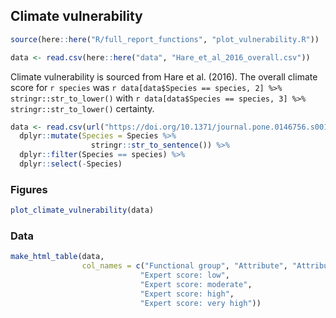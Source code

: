 ## Climate vulnerability

```r
source(here::here("R/full_report_functions", "plot_vulnerability.R"))

data <- read.csv(here::here("data", "Hare_et_al_2016_overall.csv"))
```

Climate vulnerability is sourced from Hare et al. (2016). The overall climate score for `r species` was `r data[data$Species == species, 2] %>% stringr::str_to_lower()` with `r data[data$Species == species, 3] %>% stringr::str_to_lower()` certainty.

```r
data <- read.csv(url("https://doi.org/10.1371/journal.pone.0146756.s001")) %>%
  dplyr::mutate(Species = Species %>%
                  stringr::str_to_sentence()) %>%
  dplyr::filter(Species == species) %>%
  dplyr::select(-Species)
```

### Figures
```r
plot_climate_vulnerability(data)
```

### Data
```r
make_html_table(data,
                col_names = c("Functional group", "Attribute", "Attribute category", 
                             "Expert score: low",
                             "Expert score: moderate",
                             "Expert score: high",
                             "Expert score: very high"))
```
